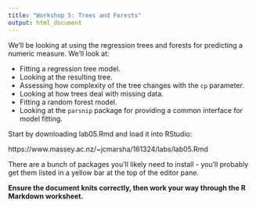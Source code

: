 ```yaml
---
title: "Workshop 5: Trees and Forests"
output: html_document
---
```


We'll be looking at using the regression trees and forests for predicting a numeric measure. We'll look at:

- Fitting a regression tree model.
- Looking at the resulting tree.
- Assessing how complexity of the tree changes with the `cp` parameter.
- Looking at how trees deal with missing data.
- Fitting a random forest model.
- Looking at the `parsnip` package for providing a common interface for model fitting.

Start by downloading lab05.Rmd and load it into RStudio:

https://www.massey.ac.nz/~jcmarsha/161324/labs/lab05.Rmd

There are a bunch of packages you'll likely need to install - you'll probably get them listed in a yellow bar at the top of the editor pane.

**Ensure the document knits correctly, then work your way through the R Markdown worksheet.**
